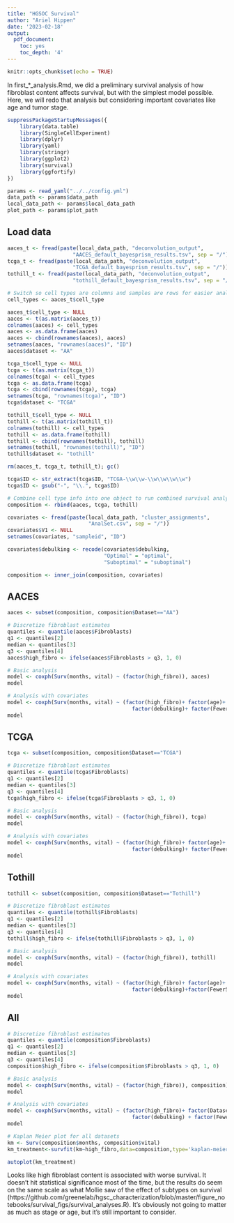 ```yaml
---
title: "HGSOC Survival"
author: "Ariel Hippen"
date: '2023-02-18'
output:
  pdf_document:
    toc: yes
    toc_depth: '4'
---
```


```r
knitr::opts_chunk$set(echo = TRUE)
```

In first_*_analysis.Rmd, we did a preliminary survival analysis of how fibroblast content affects survival, but with the simplest model possible. Here, we will redo that analysis but considering important covariates like age and tumor stage. 

```r
suppressPackageStartupMessages({
    library(data.table)
    library(SingleCellExperiment)
    library(dplyr)
    library(yaml)
    library(stringr)
    library(ggplot2)
    library(survival)
    library(ggfortify)
})

params <- read_yaml("../../config.yml")
data_path <- params$data_path
local_data_path <- params$local_data_path
plot_path <- params$plot_path
```

## Load data

```r
aaces_t <- fread(paste(local_data_path, "deconvolution_output",
                     "AACES_default_bayesprism_results.tsv", sep = "/"))
tcga_t <- fread(paste(local_data_path, "deconvolution_output",
                     "TCGA_default_bayesprism_results.tsv", sep = "/"))
tothill_t <- fread(paste(local_data_path, "deconvolution_output",
                     "tothill_default_bayesprism_results.tsv", sep = "/"))
```

```r
# Switch so cell types are columns and samples are rows for easier analysis
cell_types <- aaces_t$cell_type

aaces_t$cell_type <- NULL
aaces <- t(as.matrix(aaces_t))
colnames(aaces) <- cell_types
aaces <- as.data.frame(aaces)
aaces <- cbind(rownames(aaces), aaces)
setnames(aaces, "rownames(aaces)", "ID")
aaces$dataset <- "AA"

tcga_t$cell_type <- NULL
tcga <- t(as.matrix(tcga_t))
colnames(tcga) <- cell_types
tcga <- as.data.frame(tcga)
tcga <- cbind(rownames(tcga), tcga)
setnames(tcga, "rownames(tcga)", "ID")
tcga$dataset <- "TCGA"

tothill_t$cell_type <- NULL
tothill <- t(as.matrix(tothill_t))
colnames(tothill) <- cell_types
tothill <- as.data.frame(tothill)
tothill <- cbind(rownames(tothill), tothill)
setnames(tothill, "rownames(tothill)", "ID")
tothill$dataset <- "tothill"

rm(aaces_t, tcga_t, tothill_t); gc()
```

```r
tcga$ID <- str_extract(tcga$ID, "TCGA-\\w\\w-\\w\\w\\w\\w")
tcga$ID <- gsub("-", "\\.", tcga$ID)
```


```r
# Combine cell type info into one object to run combined survival analysis
composition <- rbind(aaces, tcga, tothill)
```

```r
covariates <- fread(paste(local_data_path, "cluster_assignments",
                          "AnalSet.csv", sep = "/"))
covariates$V1 <- NULL
setnames(covariates, "sampleid", "ID")

covariates$debulking <- recode(covariates$debulking,
                               "Optimal" = "optimal",
                               "Suboptimal" = "suboptimal")

composition <- inner_join(composition, covariates)
```

## AACES

```r
aaces <- subset(composition, composition$Dataset=="AA")
```


```r
# Discretize fibroblast estimates
quantiles <- quantile(aaces$Fibroblasts)
q1 <- quantiles[2]
median <- quantiles[3]
q3 <- quantiles[4]
aaces$high_fibro <- ifelse(aaces$Fibroblasts > q3, 1, 0)
```

```r
# Basic analysis
model <- coxph(Surv(months, vital) ~ (factor(high_fibro)), aaces)
model
```

```r
# Analysis with covariates
model <- coxph(Surv(months, vital) ~ (factor(high_fibro)+ factor(age)+
                                        factor(debulking)+ factor(FewerStage)), aaces)
model
```

## TCGA

```r
tcga <- subset(composition, composition$Dataset=="TCGA")
```


```r
# Discretize fibroblast estimates
quantiles <- quantile(tcga$Fibroblasts)
q1 <- quantiles[2]
median <- quantiles[3]
q3 <- quantiles[4]
tcga$high_fibro <- ifelse(tcga$Fibroblasts > q3, 1, 0)
```

```r
# Basic analysis
model <- coxph(Surv(months, vital) ~ (factor(high_fibro)), tcga)
model
```

```r
# Analysis with covariates
model <- coxph(Surv(months, vital) ~ (factor(high_fibro)+ factor(age)+
                                        factor(debulking)+ factor(FewerStage)), tcga)
model
```

## Tothill

```r
tothill <- subset(composition, composition$Dataset=="Tothill")
```

```r
# Discretize fibroblast estimates
quantiles <- quantile(tothill$Fibroblasts)
q1 <- quantiles[2]
median <- quantiles[3]
q3 <- quantiles[4]
tothill$high_fibro <- ifelse(tothill$Fibroblasts > q3, 1, 0)
```

```r
# Basic analysis
model <- coxph(Surv(months, vital) ~ (factor(high_fibro)), tothill)
model
```

```r
# Analysis with covariates
model <- coxph(Surv(months, vital) ~ (factor(high_fibro)+ factor(age)+ 
                                        factor(debulking)+factor(FewerStage)), tothill)
model
```

## All

```r
# Discretize fibroblast estimates
quantiles <- quantile(composition$Fibroblasts)
q1 <- quantiles[2]
median <- quantiles[3]
q3 <- quantiles[4]
composition$high_fibro <- ifelse(composition$Fibroblasts > q3, 1, 0)
```

```r
# Basic analysis
model <- coxph(Surv(months, vital) ~ (factor(high_fibro)), composition)
model
```

```r
# Analysis with covariates
model <- coxph(Surv(months, vital) ~ (factor(high_fibro)+ factor(Dataset)+ factor(age)+
                                        factor(debulking) + factor(FewerStage)), composition)
model
```
```r
# Kaplan Meier plot for all datasets
km <- Surv(composition$months, composition$vital)
km_treatment<-survfit(km~high_fibro,data=composition,type='kaplan-meier',conf.type='log')

autoplot(km_treatment)
```

Looks like high fibroblast content is associated with worse survival. It doesn't hit statistical significance most of the time, but the results do seem on the same scale as what Mollie saw of the effect of subtypes on survival (https://github.com/greenelab/hgsc_characterization/blob/master/figure_notebooks/survival_figs/survival_analyses.R). It's obviously not going to matter as much as stage or age, but it's still important to consider.